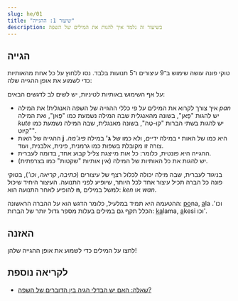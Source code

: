 ```yaml
---
slug: he/01
title: "שיעור 1: ההגייה"
description: בשיעור זה נלמד איך להגות את המילים של השפה
---
```



## הגייה

טוקי פונה עושה שימוש ב־9 עיצורים ו־5 תנועות בלבד. נסו ללחוץ על כל אחת מהאותיות כדי לשמוע את אופן ההגייה שלה:

<PhonoTable />

על אף השימוש באותיות לטיניות, יש לשים לב לדגשים הבאים:
* איך צורך לקרוא את המילים על פי כללי ההגייה של השפה האנגלית! את המילה *pan* יש להגות "פָּאן", בשונה מהאנגלית שבה המילה נשמעת כמו "פֶּאן", ואת המילה *kute* יש להגות בשתי הברות "קוּ-טֶה", בשונה מאנגלית, שבה המילה נשמעת כמו "קְיּוּט". 
* ההגייה של האות **j** היא כמו של האות **י** במילה *ידיים*, ולא כמו של **ג'** במילה *פיג'מה*. צורה זו מקובלת בשפות כמו גרמנית, פינית, אלבנית, ועוד.
* ההגייה היא פונטית, כלומר: כל אות מייצגת צליל קבוע אחד, בדומה לעברית. 
* יש להגות את כל האותיות של המילה (אין אותיות "שקטות" כמו בצרפתית).

בניגוד לעברית, שבה מילה יכולה לכלול רצף של עיצורים (*כתיבה, קריאה, וכו'*), בטוקי פונה כל הברה תכיל עיצור אחד לכל היותר, שיופיע לפני התנועה. העיצור היחיד שיכול להופיע לאחר התנועה הוא **n**, למשל במילים: *ken* או *wan*. 

ההטעמה היא תמיד במלעיל, כלומר הדגש הוא על ההברה הראשונה: <u>po</u>na, <u>a</u>la וכו'. הכלל תקף גם במילים בעלות מספר גדול יותר של הברות: <u>ka</u>lama, <u>a</u>kesi וכו'.

## האזנה

לחצו על המילים כדי לשמוע את אופן ההגייה שלהן!

<PhonoExamplesHe />

## לקריאה נוספת

* [שאלה: האם יש הבדלי הגיה בין הדוברים של השפה?](/he/sound-variation)

